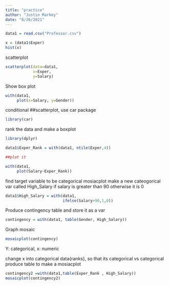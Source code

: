 ```yaml
---
title: "practice"
author: "Justin Markey"
date: "8/26/2021"
---
```

```r
data1 = read.csv("Professor.csv")

x = (data1$Exper)
hist(x)
```

scatterplot
```r

scatterplot(data=data1,
            x=Exper,
            y=Salary)

```

Show box plot
```r
with(data1,
     plot(x=Salary, y=Gender))
```

conditional ##scatterplot, use car package

```r
library(car)

```


rank the data and make a boxplot
```r
library(dplyr)

data1$Exper_Rank = with(data1, ntile(Exper,4))

##plot it

with(data1,
     plot(Salary~Exper_Rank))

```

find target variable to be categorical
mosiacplot
make a new cateogorical var called High_Salary if salary is greater than 90 otherwise it is 0
```r
data1$High_Salary = with(data1,
                         ifelse(Salary>90,1,0))
```

Produce contingency table and store it as a var
```r

contingency = with(data1, table(Gender, High_Salary))
```

Graph mosaic
```r
mosaicplot(contingency)
```


Y: categorical, x: numeric

change x into categorical data{ranks}, so that its categorical vs categorical
produce table to make a mosiacplot

```r
contingency2 =with(data1,table(Exper_Rank , High_Salary))
mosaicplot(contingency2)
```

